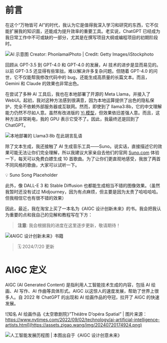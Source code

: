 # 前言

在这个“万物皆可 AI”的时代，我认为它是值得我深入学习和研究的东西，它不仅能扩展我的知识面，还能成为提升效率的重要工具。老实说，ChatGPT 已经成为我日常工作中不可或缺的一部分，尤其是在撰写项目大纲或编程项目的初期阶段时。

![AI 示意图 Creator: PhonlamaiPhoto | Credit: Getty Images/iStockphoto](https://assets.zigao.wang/img/20240720164857.png)

回顾从 GPT-3.5 到 GPT-4.0 和 GPT-4.0 的发展，AI 技术的进步是显而易见的。以前 GPT-3.5 还显得有些笨拙，难以解决许多复杂问题。但随着 GPT-4.0 的问世，它不仅能帮我修改代码中的 bug，还能生成高质量的长篇文本。而且，Gemini 和 Claude 的效果也非常出色。

在尝试了多种 AI 工具后，我也在本地部署了开源的 Meta Llama，并接入了 WebUI。起初，我对这种方法感到很满意，因为本地运算提供了出色的隐私保护，完全不依赖外部服务器或互联网。然而，即使到了 llama3:8b，它的中文理解能力仍然不尽如人意。虽然有改进版的 [Yi 模型](https://github.com/01-ai/Yi)，但效果依旧差强人意。而且，这种方法非常耗电，我的 GPU 表示它受不了。因此，我最终还是回到了 ChatGPT。

![本地部署的 Llama3:8b 在此胡言乱语](https://assets.zigao.wang/img/CleanShot%202024-07-20%20at%2016.44.23@2x.png)

除了文本生成，我还接触了 AI 生成音乐工具——Suno。说实话，直接描述它的效果可能无法让你们完全理解，所以我建议大家亲自去他们的官网 [Suno.com](http://suno.com/) 体验一下，每天可以免费白嫖生成 10 首歌曲。为了让你们更直观地感受，我放了两首不同风格的歌曲，大家可以试听一下。

<aside>
💡 Suno Song Placeholder

</aside>

此外，像 DALL-E 3 和 Stable Diffusion 也都能生成相当不错的图像效果。（虽然我暂时还没有试过 Midjourney，因为有点麻烦，但主要是因为太贵了哈哈哈哈。但我相信它也有很不错的效果）

因此，最近，我在淘宝上买了一本名为《AIGC 设计创新未来》的书。我会把我认为重要的点和我自己的见解和教程写在下方：
> **注意**: 我会根据我的进度在这里逐步更新，敬请期待！

![《AIGC 设计创新未来》书籍](https://assets.zigao.wang/img/20240720160919.png)

> 🗓️ 2024/7/20 更新

# AIGC 定义

AIGC (AI Generated Content) 是指利用人工智能技术生成的内容，包括 AI 绘画、AI 写作、AI 作曲等具体形式。AIGC 以这惊人的速度发展，帮助了世界上很多人。自 2022 年 ChatGPT 的出现和 AI 绘画作品的夺冠，拉开了 AIGC 的快速发展。

![知名 AI 绘画作品《太空歌剧院》”Théâtre D’opéra Spatial” | 图片来源：https://www.nytimes.com/2022/09/02/technology/ai-artificial-intelligence-artists.html](https://assets.zigao.wang/img/20240720174924.png)

![人工智能发展历程图 | 本图出自于《AIGC 设计创意未来》](https://assets.zigao.wang/img/20240720174351.png)
